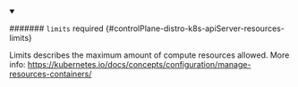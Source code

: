


<details className="config-field" data-expandable="true" open>
<summary>

####### `limits` <span className="config-field-required" data-required="false">required</span> <span className="config-field-type"></span> <span className="config-field-default"></span> <span className="config-field-enum"></span> {#controlPlane-distro-k8s-apiServer-resources-limits}

Limits describes the maximum amount of compute resources allowed.
More info: https://kubernetes.io/docs/concepts/configuration/manage-resources-containers/

</summary>

<PartialLimitsreference />


</details>
